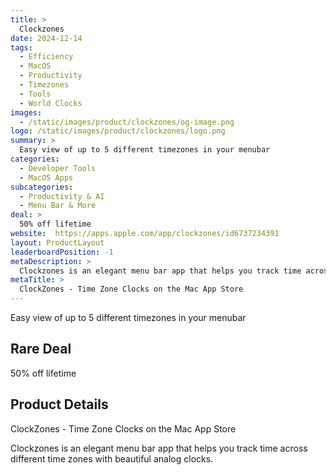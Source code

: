 ```yaml
---
title: >
  Clockzones
date: 2024-12-14
tags:
  - Efficiency
  - MacOS
  - Productivity
  - Timezones
  - Tools
  - World Clocks
images:
  - /static/images/product/clockzones/og-image.png
logo: /static/images/product/clockzones/logo.png
summary: >
  Easy view of up to 5 different timezones in your menubar
categories:
  - Developer Tools
  - MacOS Apps
subcategories:
  - Productivity & AI
  - Menu Bar & More
deal: >
  50% off lifetime
website:  https://apps.apple.com/app/clockzones/id6737234391
layout: ProductLayout
leaderboardPosition: -1
metaDescription: >
  Clockzones is an elegant menu bar app that helps you track time across different time zones with beautiful analog clocks.
metaTitle: >
  ‎ClockZones - Time Zone Clocks on the Mac App Store
---
```

Easy view of up to 5 different timezones in your menubar

## Rare Deal

50% off lifetime

## Product Details

‎ClockZones - Time Zone Clocks on the Mac App Store

Clockzones is an elegant menu bar app that helps you track time across different time zones with beautiful analog clocks.
